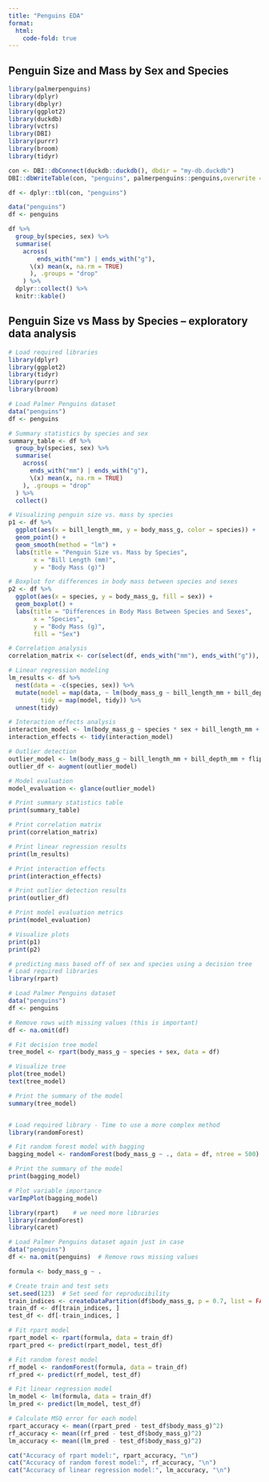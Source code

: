 ```yaml
---
title: "Penguins EDA"
format:
  html:
    code-fold: true
---
```


## Penguin Size and Mass by Sex and Species

```r
library(palmerpenguins)
library(dplyr)
library(dbplyr)
library(ggplot2)
library(duckdb)
library(vctrs)
library(DBI)
library(purrr)
library(broom)
library(tidyr)

con <- DBI::dbConnect(duckdb::duckdb(), dbdir = "my-db.duckdb")
DBI::dbWriteTable(con, "penguins", palmerpenguins::penguins,overwrite = TRUE)

df <- dplyr::tbl(con, "penguins")

```

```r
data("penguins")
df <- penguins

df %>%
  group_by(species, sex) %>%
  summarise(
    across(
        ends_with("mm") | ends_with("g"),
      \(x) mean(x, na.rm = TRUE)
      ), .groups = "drop"
    ) %>%
  dplyr::collect() %>% 
  knitr::kable()

```

## Penguin Size vs Mass by Species -- exploratory data analysis

```r
# Load required libraries
library(dplyr)
library(ggplot2)
library(tidyr)
library(purrr)
library(broom)

# Load Palmer Penguins dataset
data("penguins")
df <- penguins

# Summary statistics by species and sex
summary_table <- df %>%
  group_by(species, sex) %>%
  summarise(
    across(
      ends_with("mm") | ends_with("g"),
      \(x) mean(x, na.rm = TRUE)
    ), .groups = "drop"
  ) %>%
  collect()

# Visualizing penguin size vs. mass by species
p1 <- df %>%
  ggplot(aes(x = bill_length_mm, y = body_mass_g, color = species)) +
  geom_point() + 
  geom_smooth(method = "lm") +
  labs(title = "Penguin Size vs. Mass by Species",
       x = "Bill Length (mm)",
       y = "Body Mass (g)")

# Boxplot for differences in body mass between species and sexes
p2 <- df %>%
  ggplot(aes(x = species, y = body_mass_g, fill = sex)) +
  geom_boxplot() +
  labs(title = "Differences in Body Mass Between Species and Sexes",
       x = "Species",
       y = "Body Mass (g)",
       fill = "Sex")

# Correlation analysis
correlation_matrix <- cor(select(df, ends_with("mm"), ends_with("g")), use = "complete.obs")

# Linear regression modeling
lm_results <- df %>%
  nest(data = -c(species, sex)) %>%
  mutate(model = map(data, ~ lm(body_mass_g ~ bill_length_mm + bill_depth_mm + flipper_length_mm, data = .)),
         tidy = map(model, tidy)) %>%
  unnest(tidy)

# Interaction effects analysis
interaction_model <- lm(body_mass_g ~ species * sex + bill_length_mm + bill_depth_mm + flipper_length_mm, data = df)
interaction_effects <- tidy(interaction_model)

# Outlier detection
outlier_model <- lm(body_mass_g ~ bill_length_mm + bill_depth_mm + flipper_length_mm, data = df)
outlier_df <- augment(outlier_model)

# Model evaluation
model_evaluation <- glance(outlier_model)

# Print summary statistics table
print(summary_table)

# Print correlation matrix
print(correlation_matrix)

# Print linear regression results
print(lm_results)

# Print interaction effects
print(interaction_effects)

# Print outlier detection results
print(outlier_df)

# Print model evaluation metrics
print(model_evaluation)

# Visualize plots
print(p1)
print(p2)

```

```r
# predicting mass based off of sex and species using a decision tree
# Load required libraries
library(rpart)

# Load Palmer Penguins dataset
data("penguins")
df <- penguins

# Remove rows with missing values (this is important)
df <- na.omit(df)

# Fit decision tree model
tree_model <- rpart(body_mass_g ~ species + sex, data = df)

# Visualize tree
plot(tree_model)
text(tree_model)

# Print the summary of the model
summary(tree_model)


# Load required library - Time to use a more complex method
library(randomForest)

# Fit random forest model with bagging
bagging_model <- randomForest(body_mass_g ~ ., data = df, ntree = 500)

# Print the summary of the model
print(bagging_model)

# Plot variable importance
varImpPlot(bagging_model)
```

```r
library(rpart)    # we need more libraries
library(randomForest)
library(caret)

# Load Palmer Penguins dataset again just in case
data("penguins")
df <- na.omit(penguins)  # Remove rows missing values

formula <- body_mass_g ~ .

# Create train and test sets
set.seed(123)  # Set seed for reproducibility
train_indices <- createDataPartition(df$body_mass_g, p = 0.7, list = FALSE)
train_df <- df[train_indices, ]
test_df <- df[-train_indices, ]

# Fit rpart model
rpart_model <- rpart(formula, data = train_df)
rpart_pred <- predict(rpart_model, test_df)

# Fit random forest model
rf_model <- randomForest(formula, data = train_df)
rf_pred <- predict(rf_model, test_df)

# Fit linear regression model
lm_model <- lm(formula, data = train_df)
lm_pred <- predict(lm_model, test_df)

# Calculate MSQ error for each model
rpart_accuracy <- mean((rpart_pred - test_df$body_mass_g)^2)
rf_accuracy <- mean((rf_pred - test_df$body_mass_g)^2)
lm_accuracy <- mean((lm_pred - test_df$body_mass_g)^2)

cat("Accuracy of rpart model:", rpart_accuracy, "\n")
cat("Accuracy of random forest model:", rf_accuracy, "\n")
cat("Accuracy of linear regression model:", lm_accuracy, "\n")

```
